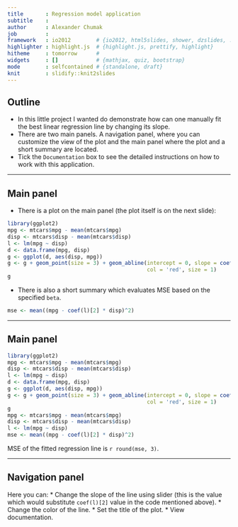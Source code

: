```yaml
---
title       : Regression model application
subtitle    : 
author      : Alexander Chumak
job         : 
framework   : io2012        # {io2012, html5slides, shower, dzslides, ...}
highlighter : highlight.js  # {highlight.js, prettify, highlight}
hitheme     : tomorrow      # 
widgets     : []            # {mathjax, quiz, bootstrap}
mode        : selfcontained # {standalone, draft}
knit        : slidify::knit2slides
---
```


## Outline

* In this little project I wanted do demonstrate how can one manually fit the best linear regression line by changing its slope.
* There are two main panels. A navigation panel, where you can customize the view of the plot and the main panel where the plot and a short summary are located.
* Tick the `Documentation` box to see the detailed instructions on how to work with this application.

---

## Main panel

* There is a plot on the main panel (the plot itself is on the next slide):
```r
library(ggplot2)
mpg <- mtcars$mpg - mean(mtcars$mpg)
disp <- mtcars$disp - mean(mtcars$disp)
l <- lm(mpg ~ disp)
d <- data.frame(mpg, disp)
g <- ggplot(d, aes(disp, mpg))
g <- g + geom_point(size = 3) + geom_abline(intercept = 0, slope = coef(l)[2],
                                            col = 'red', size = 1)
g
```
* There is also a short summary which evaluates MSE based on the specified `beta`.
```r
mse <- mean((mpg - coef(l)[2] * disp)^2)
```

---

## Main panel

```r
library(ggplot2)
mpg <- mtcars$mpg - mean(mtcars$mpg)
disp <- mtcars$disp - mean(mtcars$disp)
l <- lm(mpg ~ disp)
d <- data.frame(mpg, disp)
g <- ggplot(d, aes(disp, mpg))
g <- g + geom_point(size = 3) + geom_abline(intercept = 0, slope = coef(l)[2],
                                            col = 'red', size = 1)
g
mpg <- mtcars$mpg - mean(mtcars$mpg)
disp <- mtcars$disp - mean(mtcars$disp)
l <- lm(mpg ~ disp)
mse <- mean((mpg - coef(l)[2] * disp)^2)
```
MSE of the fitted regression line is `r round(mse, 3)`.

---

## Navigation panel

Here you can:
* Change the slope of the line using slider (this is the value which would substitute `coef(l)[2]` value in the code mentioned above).
* Change the color of the line.
* Set the title of the plot.
* View documentation.




